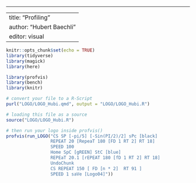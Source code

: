 ------------------------------------------------------------------------

---
title: "Profiling"
author: "Hubert Baechli"
editor: visual
---

```r
knitr::opts_chunk$set(echo = TRUE)
library(tidyverse)
library(magick)
library(here)
```

```r
library(profvis)
library(bench)
library(knitr)

# convert your file to a R-Script
purl("LOGO/LOGO_Hubi.qmd", output = "LOGO/LOGO_Hubi.R")

# loading this file as a source
source("LOGO/LOGO_Hubi.R")

# then run your logo inside profvis()
profvis(run_LOGO("CS SP [-pi/5] [-Sin(PI/2)/2] sPc [black]
                 REPEAT 20 [RepeaT 180 [FD 1 RT 2] RT 18]
                 SPEED 100
                 Home SpC [gREEN] StC [blue]
                 REPEaT 20.1 [rEPEAT 180 [fD 1 RT 2] RT 18]
                 UndoChunk
                 CS REPEAT 150 [ FD [n * 2]  RT 91 ]
                 SPEED 1 saVe [Logo04]"))


```
